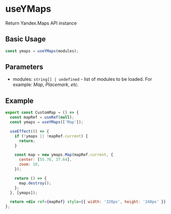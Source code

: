
<Meta title="api/useYMaps" />

# useYMaps

Return Yandex.Maps API instance

## Basic Usage

```jsx
const ymaps = useYMaps(modules);
```

## Parameters

- modules: `string[] | undefined` - list of modules to be loaded. For example:
  _Map_, _Placemark_, _etc._

## Example

```jsx
export const CustomMap = () => {
  const mapRef = useRef(null);
  const ymaps = useYMaps(['Map']);

  useEffect(() => {
    if (!ymaps || !mapRef.current) {
      return;
    }

    const map = new ymaps.Map(mapRef.current, {
      center: [55.76, 37.64],
      zoom: 10,
    });

    return () => {
      map.destroy();
    };
  }, [ymaps]);

  return <div ref={mapRef} style={{ width: '320px', height: '240px' }} />;
};
```
